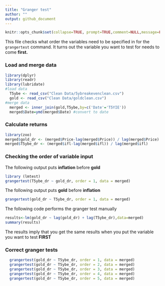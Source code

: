 ```yaml
---
title: "Granger test"
author: "" 
output: github_document
---
```


```r
knitr::opts_chunk$set(collapse=TRUE, prompt=TRUE,comment=NULL,message=FALSE, include=TRUE, warning=FALSE)
```

This file checks what order the variables need to be specified in for the `grangertest` command. It turns out the variable you want to test for needs to come **first.**

### Load and merge data
```r
library(dplyr)
library(readr)
library(lubridate)
#load data
  T5ybe <- read_csv("Clean Data/5ybreakevenclean.csv")
  gold <- read_csv("Clean Data/goldclean.csv")
#merge data
  merged <- inner_join(gold,T5ybe,by=c('Date'='T5YIE'))
  merged$Date=ymd(merged$Date) #convert to date
```

### Calculate returns
```r
library(zoo)
merged$gold_dr <- (merged$Price-lag(merged$Price)) / lag(merged$Price)
merged$T5ybe_dr <- (merged$ifl-lag(merged$ifl)) / lag(merged$ifl)
```

### Checking the order of variable input
The following output puts **inflation** before **gold**
```r
library (lmtest)
grangertest(T5ybe_dr ~ gold_dr, order = 1, data = merged) 
```

The following output puts **gold** before **inflation**
```r
grangertest(gold_dr ~ T5ybe_dr, order = 1, data = merged) 
```

The following code performs the granger test manually
```r
results<-lm(gold_dr ~ lag(gold_dr) + lag(T5ybe_dr),data=merged)
summary(results)
```

The results imply that you get the same results when you put the variable you want to test **FIRST**

### Correct granger tests
```r
  grangertest(gold_dr ~ T5ybe_dr, order = 1, data = merged) 
  grangertest(gold_dr ~ T5ybe_dr, order = 2, data = merged) 
  grangertest(gold_dr ~ T5ybe_dr, order = 3, data = merged) 
  grangertest(gold_dr ~ T5ybe_dr, order = 4, data = merged) 
  grangertest(gold_dr ~ T5ybe_dr, order = 5, data = merged) 
```
